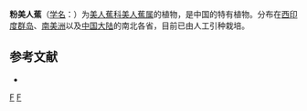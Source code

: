 {{Speciesbox
| image =Starr 071024-0184 Canna glauca.jpg
| genus = Canna(植物)
| species = glauca
| authority = [[卡尔·林奈|L.]]
}}

'''粉美人蕉'''（[[学名|学名]]：{{lang|la|''Canna glauca''}}）为[[美人蕉科|美人蕉科]][[美人蕉属|美人蕉属]]的植物，是中国的特有植物。分布在[[西印度群岛|西印度群岛]]、[[南美洲|南美洲]]以及[[中国大陆|中国大陆]]的南北各省，目前已由人工引种栽培。

== 参考文献 ==
<div class="references-small">
* {{cite web| url =http://www.bioinfo.cn/db05/KmzwSpecies.php?action=view&id=2843| title =粉美人蕉| work =《中国高等植物数据库全库》| publisher =中国科学院微生物研究所| author =昆明植物研究所| accessdate =2009-02-23| deadurl =yes| archiveurl =https://web.archive.org/web/20160305104125/http://www.bioinfo.cn/db05/KmzwSpecies.php?action=view&id=2843| archivedate =2016-03-05}}
</div>
{{taxonbar}}
[[Category:美人蕉属|F]]
[[Category:卡尔·林奈命名的生物分类|F]]


{{植物小作品}}